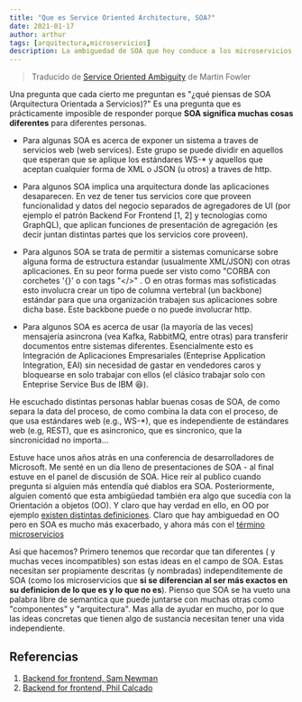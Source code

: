 ```yaml
---
title: "Que es Service Oriented Architecture, SOA?"
date: 2021-01-17
author: arthur
tags: [arquitectura,microservicios]
description: La ambiguedad de SOA que hoy conduce a los microservicios, de Martin Fowler
---
```


> Traducido de [Service Oriented Ambiguity](https://martinfowler.com/bliki/ServiceOrientedAmbiguity.html) de Martin Fowler


Una pregunta que cada cierto me preguntan es "¿qué piensas de SOA (Arquitectura Orientada a Servicios)?" Es una pregunta que es prácticamente imposible de responder porque **SOA significa muchas cosas diferentes** para diferentes personas.

- Para algunas SOA es acerca de exponer un sistema a traves de servicios web (web services). Este grupo se puede dividir en aquellos que esperan que se aplique los estándares WS-* y aquellos que aceptan cualquier forma de XML o JSON (u otros) a traves de http.

- Para algunos SOA implica una arquitectura donde las aplicaciones desaparecen. En vez de tener tus servicios core que proveen funcionalidad y datos del negocio separados de agregadores de UI (por ejemplo el patrón Backend For Frontend [1, 2] y tecnologias como GraphQL), que aplican funciones de presentación de agregación (es decir juntan distintas partes que los servicios core proveen).

- Para algunos SOA se trata de permitir a sistemas comunicarse sobre alguna forma de estructura estandar (usualmente XML/JSON) con otras aplicaciones. En su peor forma puede ser visto como "CORBA con corchetes '{}' o con tags "</>" . O en otras formas mas sofisticadas esto involucra crear un tipo de columna vertebral (un backbone) estándar para que una organización trabajen sus aplicaciones sobre dicha base. Este backbone puede o no puede involucrar http.

- Para algunos SOA es acerca de usar (la mayoría de las veces) mensajería asincrona (vea Kafka, RabbitMQ, entre otras) para transferir documentos entre sistemas diferentes. Esencialmente esto es Integración de Aplicaciones Empresariales (Enteprise Application Integration, EAI) sin necesidad de gastar en vendedores caros y bloquearse en solo trabajar con ellos (el clásico trabajar solo con Enteprise Service Bus de IBM 😆).

He escuchado distintas personas hablar buenas cosas de SOA, de como separa la data del proceso, de como combina la data con el proceso, de que usa estándares web (e.g., WS-*), que es independiente de estándares web (e.g, REST), que es asincronico, que es sincronico, que la sincronicidad no importa...

Estuve hace unos años atrás en una conferencia de desarrolladores de Microsoft. Me senté en un día lleno de presentaciones de SOA - al final estuve en el panel de discusión de SOA. Hice reír al publico cuando pregunta si alguien más entendía qué diablos era SOA. Posteriormente, alguien comentó que esta ambigüedad también era algo que sucedía con la Orientación a objetos (OO). Y claro que hay verdad en ello, en OO por ejemplo [existen distintas definiciones](https://wiki.c2.com/?DefinitionsForOo). Claro que hay ambiguedad en OO pero en SOA es mucho más exacerbado, y ahora más con el [término microservicios](/posts/microservicios-que-son-cuando-usarlos-y-como-construirlos.mdx)

Asi que hacemos? Primero tenemos que recordar que tan diferentes ( y muchas veces incompatibles) son estas ideas en el campo de SOA. Estas necesitan ser propiamente descritas (y nombradas) independitemente de SOA (como los microservicios que **si se diferencian al ser más exactos en su definicion de lo que es y lo que no es**). Pienso que SOA se ha vueto una palabra libre de semantica que puede juntarse con muchas otras como "componentes" y "arquitectura". Mas alla de ayudar en mucho, por lo que las ideas concretas que tienen algo de sustancia necesitan tener una vida independiente.

## Referencias
1. [Backend for frontend, Sam Newman](https://samnewman.io/patterns/architectural/bff/)
2. [Backend for frontend, Phil Calcado](https://philcalcado.com/2015/09/18/the_back_end_for_front_end_pattern_bff.html)
